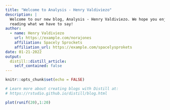 ---
title: "Welcome to Analysis - Henry Valdiviezo"
description: |
  Welcome to our new blog, Analysis - Henry Valdiviezo. We hope you enjoy 
  reading what we have to say!
author:
  - name: Henry Valdiviezo 
    url: https://example.com/norajones
    affiliation: Spacely Sprockets
    affiliation_url: https://example.com/spacelysprokets
date: 01-21-2022
output:
  distill::distill_article:
    self_contained: false
---

```{r setup, include=FALSE}
knitr::opts_chunk$set(echo = FALSE)

# Learn more about creating blogs with Distill at:
# https://rstudio.github.io/distill/blog.html

```
```{r,eval=TRUE}
plot(runif(20),1:20)
```



